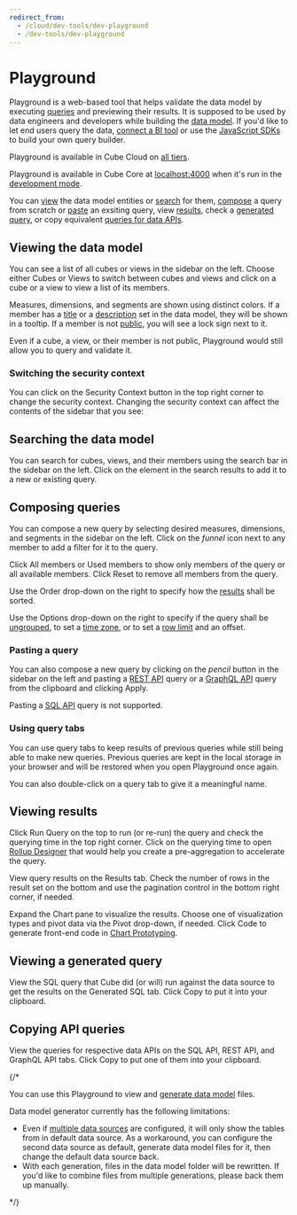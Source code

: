 ```yaml
---
redirect_from:
  - /cloud/dev-tools/dev-playground
  - /dev-tools/dev-playground
---
```


# Playground

Playground is a web-based tool that helps validate the data model by executing
[queries][ref-queries] and previewing their results. It is supposed to be used
by data engineers and developers while building the [data model][ref-data-modeling].
If you'd like to let end users query the data, [connect a BI tool][ref-dataviz-tools]
or use the [JavaScript SDKs][ref-js-sdk] to build your own query builder.

<SuccessBox>

Playground is available in Cube Cloud on [all tiers](https://cube.dev/pricing).

</SuccessBox>

<SuccessBox>

Playground is available in Cube Core at [localhost:4000](http://localhost:4000)
when it's run in the [development mode][ref-dev-mode].

</SuccessBox>

You can [view](#viewing-the-data-model) the data model entities or [search](#searching-the-data-model)
for them, [compose](#composing-queries) a query from scratch or [paste](#pasting-a-query)
an exsiting query, view [results](#viewing-results), check a [generated
query](#viewing-a-generated-query), or copy equivalent [queries for data APIs](#copying-api-queries).

## Viewing the data model

You can see a list of all cubes or views in the sidebar on the left. Choose either
<Btn>Cubes</Btn> or <Btn>Views</Btn> to switch between cubes and views and click
on a cube or a view to view a list of its members.

<Screenshot
  highlight="inset(7.5% 74% 1% 4% round 10px)"
  src="https://ucarecdn.com/08d5cc69-431d-43d9-8da4-804029adf1fa/"
/>

Measures, dimensions, and segments are shown using distinct colors. If a member has
a [title][ref-data-model-title] or a [description][ref-data-model-description] set
in the data model, they will be shown in a tooltip. If a member is not
[public][ref-data-model-public], you will see a lock sign next to it.

<InfoBox>

Even if a cube, a view, or their member is not public, Playground would still allow
you to query and validate it.

</InfoBox>

### Switching the security context

You can click on the <Btn>Security Context</Btn> button in the top right corner to
change the security context. Changing the security context can affect the contents
of the sidebar that you see:

<Screenshot src="https://ucarecdn.com/1a0721e8-8f7c-44ce-ad02-d688721a73f1/" />

## Searching the data model

You can search for cubes, views, and their members using the search bar in the
sidebar on the left. Click on the element in the search results to add it to a new
or existing query.

<Screenshot
  highlight="inset(7.5% 74% 1% 4% round 10px)"
  src="https://ucarecdn.com/c9e3a8e5-d9f5-4a15-82c1-859bbebd8493/"
/>

## Composing queries

You can compose a new query by selecting desired measures, dimensions, and segments
in the sidebar on the left. Click on the _funnel_ icon next to any member to add a filter
for it to the query.

Click <Btn>All members</Btn> or <Btn>Used members</Btn> to show only members of the
query or all available members. Click <Btn>Reset</Btn> to remove all members from the query.

<Screenshot
  highlight="inset(7.5% 74% 1% 4% round 10px)"
  src="https://ucarecdn.com/1f052da4-1e7d-46c0-98b5-616eabbaa128/"
/>

Use the <Btn>Order</Btn> drop-down on the right to specify how the
[results](/product/workspace/playground#viewing-results) shall be sorted.

<Screenshot
  highlight="inset(35% 9% 15% 64% round 10px)"
  src="https://ucarecdn.com/82719c33-8881-42c6-9353-acd2e678014b/"
/>

Use the <Btn>Options</Btn> drop-down on the right to specify if the query shall be
[ungrouped][ref-ungrouped-query], to set a [time zone][ref-time-zone], or to set
a [row limit][ref-row-limit] and an offset.

<Screenshot
  highlight="inset(35% 0 15% 80% round 10px)"
  src="https://ucarecdn.com/92dac6aa-f260-4ee3-9065-f1b29fe0d99f/"
/>

### Pasting a query

You can also compose a new query by clicking on the _pencil_ button in the sidebar on the
left and pasting a [REST API][ref-rest-api] query or a [GraphQL API][ref-graphql-api]
query from the clipboard and clicking <Btn>Apply</Btn>.

<Screenshot src="https://ucarecdn.com/d34949a1-40a7-4cb5-b180-efa63f94b201/" />

Pasting a [SQL API][ref-sql-api] query is not supported.

### Using query tabs

You can use query tabs to keep results of previous queries while still being
able to make new queries. Previous queries are kept in the local storage in your browser
and will be restored when you open Playground once again.

You can also double-click on a query tab to give it a meaningful name.

## Viewing results

Click <Btn>Run Query</Btn> on the top to run (or re-run) the query and check the
querying time in the top right corner. Click on the querying time to open [Rollup
Designer][ref-rollup-designer] that would help you create a pre-aggregation
to accelerate the query.

View query results on the <Btn>Results</Btn> tab. Check the number of rows in the result
set on the bottom and use the pagination control in the bottom right corner, if needed.

<Screenshot
  highlight="inset(7.5% 0 0 26% round 10px)"
  src="https://ucarecdn.com/399016dc-06de-4652-a86f-ca98f944725e/"
/>

Expand the <Btn>Chart</Btn> pane to visualize the results. Choose one of visualization
types and pivot data via the <Btn>Pivot</Btn> drop-down, if needed. Click <Btn>Code</Btn>
to generate front-end code in [Chart Prototyping][ref-chart-prototyping].

<Screenshot
  highlight="inset(7.5% 0 0 26% round 10px)"
  src="https://ucarecdn.com/368ceb39-c3b9-45c4-8a7a-873cee571d69/"
/>

## Viewing a generated query

View the SQL query that Cube did (or will) run against the data source to get the results
on the <Btn>Generated SQL</Btn> tab. Click <Btn>Copy</Btn> to put it into your clipboard.

<Screenshot
  highlight="inset(7.5% 0 0 26% round 10px)"
  src="https://ucarecdn.com/d2b6e514-9219-49ea-bae6-bcd0f1936542/"
/>

## Copying API queries

View the queries for respective data APIs on the <Btn>SQL API</Btn>, <Btn>REST API</Btn>,
and <Btn>GraphQL API</Btn> tabs. Click <Btn>Copy</Btn> to put one of them into your clipboard.

<Screenshot
  highlight="inset(7.5% 0 0 26% round 10px)"
  src="https://ucarecdn.com/1b32fe0d-9a2a-4251-a650-6226a3006e86/"
/>

{/*

You can use this Playground to view and [generate data model][ref-data-model]
files.

<WarningBox>

Data model generator currently has the following limitations:
- Even if [multiple data sources][ref-multiple-data-sources] are configured,
it will only show the tables from in default data source. As a workaround, you
can configure the second data source as default, generate data model files for
it, then change the default data source back.
- With each generation, files in the data model folder will be rewritten. If
you'd like to combine files from multiple generations, please back them up
manually. 

</WarningBox>

*/}

[cube-cloud]: https://cube.dev/cloud
[ref-dev-mode]: /product/configuration#development-mode
[ref-devtools-ide]: /cloud/dev-tools/cube-ide
[ref-caching-preaggs-gs]: /product/caching/getting-started-pre-aggregations
[ref-rollup-designer]: /product/workspace/rollup-designer
[ref-dataviz-tools]: /product/configuration/visualization-tools
[ref-js-sdk]: /product/apis-integrations/javascript-sdk
[ref-data-model]: /product/workspace/data-model#generating-data-model-files
[ref-multiple-data-sources]: /product/configuration/advanced/multiple-data-sources
[ref-queries]: /product/apis-integrations/queries
[ref-data-modeling]: /product/data-modeling
[ref-data-model-title]: /reference/data-model/measures#title
[ref-data-model-description]: /reference/data-model/measures#description
[ref-data-model-public]: /reference/data-model/measures#public
[ref-rest-api]: /product/apis-integrations/rest-api
[ref-graphql-api]: /product/apis-integrations/graphql-api
[ref-sql-api]: /product/apis-integrations/sql-api
[ref-ungrouped-query]: /product/apis-integrations/queries#ungrouped-query
[ref-time-zone]: /product/apis-integrations/queries#time-zone
[ref-row-limit]: /product/apis-integrations/queries#limit
[ref-chart-prototyping]: /product/workspace/vizard